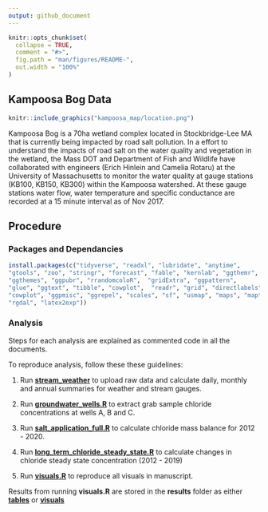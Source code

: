 ```yaml
---
output: github_document
---
```



```r
knitr::opts_chunk$set(
  collapse = TRUE,
  comment = "#>",
  fig.path = "man/figures/README-",
  out.width = "100%"
)
```

## Kampoosa Bog Data

```r
knitr::include_graphics("kampoosa_map/location.png")
```



Kampoosa Bog is a 70ha wetland complex located in Stockbridge-Lee MA that is currently being impacted by road salt pollution. In a effort to understand the impacts of road salt on the water quality and vegetation in the wetland, the Mass DOT and Department of Fish and Wildlife have collaborated with engineers (Erich Hinlein and Camelia Rotaru) at the University of Massachusetts to monitor the water quality at gauge stations (KB100, KB150, KB300) within the Kampoosa watershed. At these gauge stations water flow, water temperature and specific conductance are recorded at a 15 minute interval as of Nov 2017.

## Procedure

### Packages and Dependancies

```r
install.packages(c("tidyverse", "readxl", "lubridate", "anytime", 
"gtools", "zoo", "stringr", "forecast", "fable", "kernlab", "ggthemr",
"ggthemes", "ggpubr", "rrandomcoloR",  "gridExtra", "ggpattern",
"glue", "ggtext", "tibble", "cowplot",  "readr", "grid", "directlabels",
"cowplot", "ggpmisc", "ggrepel", "scales", "sf", "usmap", "maps", "maptools",
"rgdal", "latex2exp"))
```


### Analysis

Steps for each analysis are explained as commented code in all the
documents.

To reproduce analysis, follow these these guidelines:

1) Run [**stream_weather**](https://github.com/wndlovu/kampoosa_paper/blob/main/analysis/stream_weather.R) to upload raw data and calculate daily, monthly and annual summaries for weather and stream gauges.

2) Run [**groundwater_wells.R**](https://github.com/wndlovu/kampoosa_paper/blob/main/analysis/groundwater_wells.R) to extract grab sample chloride concentrations at wells A, B and C.

3)  Run [**salt_application_full.R**](https://github.com/wndlovu/kampoosa_paper/blob/main/analysis/salt_application_full.R)
    to calculate chloride mass balance for 2012 - 2020.

4)  Run [**long_term_chloride_steady_state.R**](https://github.com/wndlovu/kampoosa_paper/blob/main/analysis/long_term_chloride_steady_state.R)
    to calculate changes in chloride steady state concentration (2012 - 2019)
    
5)  Run [**visuals.R**](https://github.com/wndlovu/kampoosa_paper/blob/main/analysis/visuals.R)
    to reproduce all visuals in manuscript.

Results from running **visuals.R** are stored in the **results** folder as either [**tables**](https://github.com/wndlovu/kampoosa_paper/tree/main/results/tables) or [**visuals**](https://github.com/wndlovu/kampoosa_paper/tree/main/results/visuals)


